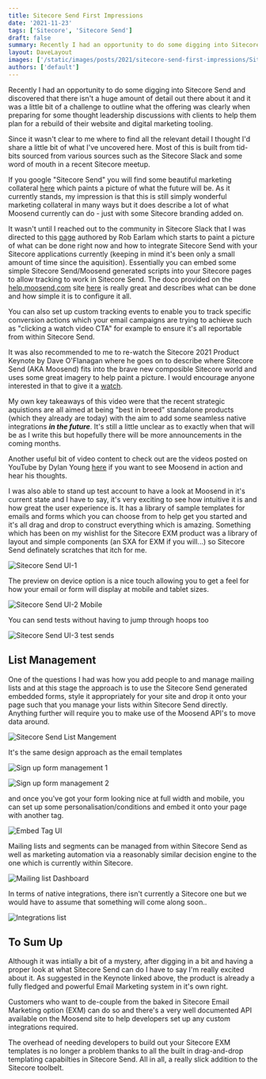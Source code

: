 ```yaml
---
title: Sitecore Send First Impressions
date: '2021-11-23'
tags: ['Sitecore', 'Sitecore Send']
draft: false
summary: Recently I had an opportunity to do some digging into Sitecore Send and thought I'd share a little bit of what I've uncovered.
layout: DaveLayout
images: ['/static/images/posts/2021/sitecore-send-first-impressions/SitecoreSendCoverImage.png']
authors: ['default']
---
```


Recently I had an opportunity to do some digging into Sitecore Send and discovered that there isn't a huge amount of detail out there about it and it was a little bit of a challenge to outline what the offering was clearly when preparing for some thought leadership discussions with clients to help them plan for a rebuild of their website and digital marketing tooling.

Since it wasn't clear to me where to find all the relevant detail I thought I'd share a little bit of what I've uncovered here. Most of this is built from tid-bits sourced from various sources such as the Sitecore Slack and some word of mouth in a recent Sitecore meetup.

If you google "Sitecore Send" you will find some beautiful marketing collateral [here](https://www.sitecore.com/products/send?ref=davegoosem.com) which paints a picture of what the future will be. As it currently stands, my impression is that this is still simply wonderful marketing collateral in many ways but it does describe a lot of what Moosend currently can do - just with some Sitecore branding added on.

It wasn't until I reached out to the community in Sitecore Slack that I was directed to this [page](https://developers.sitecore.com/learn/integrations/send-xm?ref=davegoosem.com) authored by Rob Earlam which starts to paint a picture of what can be done right now and how to integrate Sitecore Send with your Sitecore applications currently (keeping in mind it's been only a small amount of time since the aquisition). Essentially you can embed some simple Sitecore Send/Moosend generated scripts into your Sitecore pages to allow tracking to work in Sitecore Send. The doco provided on the [help.moosend.com](http://help.moosend.com/) site [here](https://help.moosend.com/hc/en-us/articles/115002454009-%CE%97ow-can-I-install-website-tracking-by-using-the-JS-tracking-library-?ref=davegoosem.com) is really great and describes what can be done and how simple it is to configure it all.

You can also set up custom tracking events to enable you to track specific conversion actions which your email campaigns are trying to achieve such as "clicking a watch video CTA" for example to ensure it's all reportable from within Sitecore Send.

It was also recommended to me to re-watch the Sitecore 2021 Product Keynote by Dave O'Flanagan where he goes on to describe where Sitecore Send (AKA Moosend) fits into the brave new composible Sitecore world and uses some great imagery to help paint a picture. I would encourage anyone interested in that to give it a [watch](https://www.youtube.com/watch?v=avVsCPEleWo&ref=davegoosem.com).

My own key takeaways of this video were that the recent strategic aquistions are all aimed at being "best in breed" standalone products (which they already are today) with the aim to add some seamless native integrations <b><i>in the future</i></b>. It's still a little unclear as to exactly when that will be as I write this but hopefully there will be more announcements in the coming months.

Another useful bit of video content to check out are the videos posted on YouTube by Dylan Young [here](https://www.youtube.com/channel/UC5krmrALirwZibfW9-c2JXw?ref=davegoosem.com) if you want to see Moosend in action and hear his thoughts.

I was also able to stand up test account to have a look at Moosend in it's current state and I have to say, it's very exciting to see how intuitive it is and how great the user experience is. It has a library of sample templates for emails and forms which you can choose from to help get you started and it's all drag and drop to construct everything which is amazing. Something which has been on my wishlist for the Sitecore EXM product was a library of layout and simple components (an SXA for EXM if you will...) so Sitecore Send definately scratches that itch for me.


![Sitecore Send UI-1](/static/images/posts/2021/sitecore-send-first-impressions/image-5.png "Sitecore Send UI-1")

The preview on device option is a nice touch allowing you to get a feel for how your email or form will display at mobile and tablet sizes.

![Sitecore Send UI-2 Mobile](/static/images/posts/2021/sitecore-send-first-impressions/image-3.png "Sitecore Send UI-2 Mobile")

You can send tests without having to jump through hoops too

![Sitecore Send UI-3 test sends](/static/images/posts/2021/sitecore-send-first-impressions/image-4.png "Sitecore Send UI-3 test sends")

## List Management

One of the questions I had was how you add people to and manage mailing lists and at this stage the approach is to use the Sitecore Send generated embedded forms, style it appropriately for your site and drop it onto your page such that you manage your lists within Sitecore Send directly. Anything further will require you to make use of the Moosend API's to move data around.

![Sitecore Send List Mangement](/static/images/posts/2021/sitecore-send-first-impressions/image-6.png "Sitecore Send List Mangement")

It's the same design approach as the email templates


![Sign up form management 1](/static/images/posts/2021/sitecore-send-first-impressions/image-7.png "Sign up form management 1")

![Sign up form management 2](/static/images/posts/2021/sitecore-send-first-impressions/image-8.png "Sign up form management 2")

and once you've got your form looking nice at full width and mobile, you can set up some personalisation/conditions and embed it onto your page with another tag.

![Embed Tag UI](/static/images/posts/2021/sitecore-send-first-impressions/image-10.png "Embed Tag UI")

Mailing lists and segments can be managed from within Sitecore Send as well as marketing automation via a reasonably similar decision engine to the one which is currently within Sitecore.

![Mailing list Dashboard](/static/images/posts/2021/sitecore-send-first-impressions/image-11.png "Mailing list Dashboard")

In terms of native integrations, there isn't currently a Sitecore one but we would have to assume that something will come along soon..

![Integrations list](/static/images/posts/2021/sitecore-send-first-impressions/image-12.png "Integrations list")

## To Sum Up

Although it was intially a bit of a mystery, after digging in a bit and having a proper look at what Sitecore Send can do I have to say I'm really excited about it. As suggested in the Keynote linked above, the product is already a fully fledged and powerful Email Marketing system in it's own right.

Customers who want to de-couple from the baked in Sitecore Email Marketing option (EXM) can do so and there's a very well documented API available on the Moosend site to help developers set up any custom integrations required.

The overhead of needing developers to build out your Sitecore EXM templates is no longer a problem thanks to all the built in drag-and-drop templating capabilties in Sitecore Send. All in all, a really slick addition to the Sitecore toolbelt.